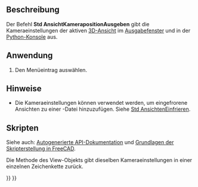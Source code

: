 <languages/>

{{Docnav/de
|[[Std_ViewIvStereoOff/de|AnsichtStereoAus]]
|[[Std_ViewZoomIn/de|AnsichtVergrößern]]
|[[Std_View_Menu/de|Std Menü Ansicht]]
|IconL=Std_ViewIvStereoOff.svg
|IconR=Std_ViewZoomIn.svg
|IconC=Freecad.svg
}}

{{GuiCommand/de
|Name=Std ViewIvIssueCamPos
|Name/de=Std AnsichtKamerapositionAusgeben
|MenuLocation=Ansicht → Stereo → Kameraposition ausgeben
|Workbenches=Alle
|SeeAlso=[[Std_FreezeViews/de|Std AnsichtenEinfrieren]]
}}

<span id="Description"></span>
==Beschreibung==

Der Befehl '''Std AnsichtKamerapositionAusgeben''' gibt die Kameraeinstellungen der aktiven [[3D_view/de|3D-Ansicht]] im [[Report_view/de|Ausgabefenster]] und in der [[Python_console/de|Python-Konsole]] aus.

{{Code|code=   OrthographicCamera {   viewportMapping ADJUST_CAMERA   position 57.73505 -57.73502 57.735027   orientation 0.74290609 0.30772209 0.59447283  1.2171158   nearDistance 81.588844   farDistance 109.60551   aspectRatio 1   focalDistance 100   height 100  } 
}}
{{Caption|Beispielausgabe: Kameraeinstellungen nach dem Umstellen der Ansicht auf [[Std_ViewIsometric/de|Isometrisch]] in einem neuen Dokument}}

<span id="Usage"></span>
==Anwendung==

# Den Menüeintrag {{MenuCommand|Ansicht → Stereo → [[Image:Std_ViewIvIssueCamPos.svg|16px]] Kameraposition ausgeben}} auswählen.

<span id="Notes"></span>
==Hinweise==

* Die Kameraeinstellungen können verwendet werden, um eingefrorene Ansichten zu einer {{FileName|*.cam}}-Datei hinzuzufügen. Siehe [[Std_FreezeViews/de|Std AnsichtenEinfrieren]].

<span id="Scripting"></span>
==Skripten==

Siehe auch: [https://freecad.github.io/SourceDoc/ Autogenerierte API-Dokumentation] und [[FreeCAD_Scripting_Basics/de|Grundlagen der Skripterstellung in FreeCAD]].

Die Methode {{incode|getCamera}} des View-Objekts gibt dieselben Kameraeinstellungen in einer einzelnen Zeichenkette zurück.

{{Code|code=
import FreeCADGui

view = FreeCADGui.ActiveDocument.ActiveView
view.getCamera()
}}


{{Docnav/de
|[[Std_ViewIvStereoOff/de|AnsichtStereoAus]]
|[[Std_ViewZoomIn/de|AnsichtVergrößern]]
|[[Std_View_Menu/de|Std Menü Ansicht]]
|IconL=Std_ViewIvStereoOff.svg
|IconR=Std_ViewZoomIn.svg
|IconC=Freecad.svg
}}

{{Std_Base_navi{{#translation:}}}}
{{Userdocnavi{{#translation:}}}}